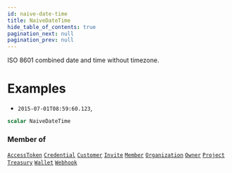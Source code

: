 ```yaml
---
id: naive-date-time
title: NaiveDateTime
hide_table_of_contents: true
pagination_next: null
pagination_prev: null
---
```








ISO 8601 combined date and time without timezone.

# Examples

* `2015-07-01T08:59:60.123`,

```graphql
scalar NaiveDateTime
```




### Member of

[`AccessToken`](/api/objects/access-token)  <Badge class="secondary" text="object"/><Bullet />[`Credential`](/api/objects/credential)  <Badge class="secondary" text="object"/><Bullet />[`Customer`](/api/objects/customer)  <Badge class="secondary" text="object"/><Bullet />[`Invite`](/api/objects/invite)  <Badge class="secondary" text="object"/><Bullet />[`Member`](/api/objects/member)  <Badge class="secondary" text="object"/><Bullet />[`Organization`](/api/objects/organization)  <Badge class="secondary" text="object"/><Bullet />[`Owner`](/api/objects/owner)  <Badge class="secondary" text="object"/><Bullet />[`Project`](/api/objects/project)  <Badge class="secondary" text="object"/><Bullet />[`Treasury`](/api/objects/treasury)  <Badge class="secondary" text="object"/><Bullet />[`Wallet`](/api/objects/wallet)  <Badge class="secondary" text="object"/><Bullet />[`Webhook`](/api/objects/webhook)  <Badge class="secondary" text="object"/>



